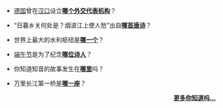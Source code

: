 * [[德国|德国]]曾在[[汉口|汉口]]设立'''[[德国驻汉口领事馆|哪个外交代表机构]]'''？

* “日暮乡关何处是？烟波江上使人愁”出自'''[[黄鹤楼|哪首唐诗]]'''？

* 世界上最大的水利枢纽是'''[[三峡工程|哪一个]]'''？

* [[端午节|端午节]]是为了纪念'''[[屈原|哪位诗人]]'''？

* 你知道知音的故事发生在'''[[古琴台|哪里]]'''吗？

* 万里长江第一桥是'''[[武汉长江大桥|哪一座]]'''？

<div style="text-align: right; direction: ltr; margin-left: 1em;margin-right:10px;margin-bottom:4px;">
'''[[Portal:湖北/你知道吗/存档|更多你知道吗...]]'''
</div>